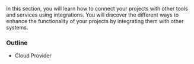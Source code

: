 In this section, you will learn how to connect your projects with other tools and services using integrations. You will discover the different ways to enhance the functionality of your projects by integrating them with other systems.

### Outline

- Cloud Provider
